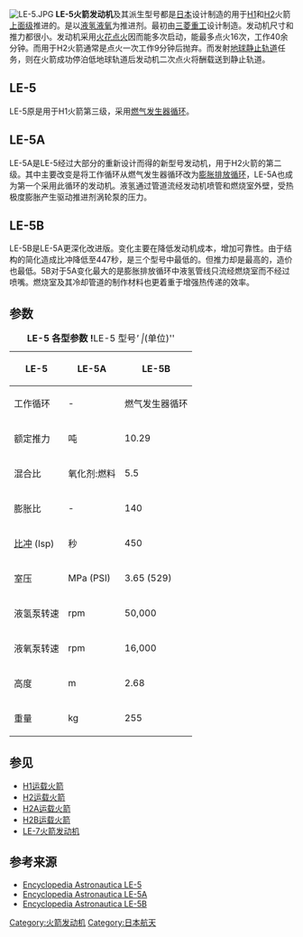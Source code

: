 [[File:LE-5.JPG|right]]
'''LE-5火箭发动机'''及其派生型号都是[[日本|日本]]设计制造的用于[[H1运载火箭|H1]]和[[H2运载火箭|H2]]火箭[[上面级|上面级]]推进的。是以[[液氢|液氢]][[液氧|液氧]]为推进剂。最初由[[三菱重工|三菱重工]]设计制造。发动机尺寸和推力都很小。发动机采用[[火花点火|火花点火]]因而能多次启动，能最多点火16次，工作40余分钟。而用于H2火箭通常是点火一次工作9分钟后抛弃。而发射[[地球静止轨道|地球静止轨道]]任务，则在火箭成功停泊低地球轨道后发动机二次点火将酬载送到静止轨道。

== LE-5 ==
LE-5原是用于H1火箭第三级，采用[[燃气发生器循环|燃气发生器循环]]。

== LE-5A ==
LE-5A是LE-5经过大部分的重新设计而得的新型号发动机，用于H2火箭的第二级。其中主要改变是将工作循环从燃气发生器循环改为[[膨胀排放循环|膨胀排放循环]]，LE-5A也成为第一个采用此循环的发动机。液氢通过管道流经发动机喷管和燃烧室外壁，受热极度膨胀产生驱动推进剂涡轮泵的压力。

== LE-5B ==
LE-5B是LE-5A更深化改进版。变化主要在降低发动机成本，增加可靠性。由于结构的简化造成比冲降低至447秒，是三个型号中最低的。但推力却是最高的，造价也最低。5B对于5A变化最大的是膨胀排放循环中液氢管线只流经燃烧室而不经过喷嘴。燃烧室及其冷却管道的制作材料也更着重于增强热传递的效率。

== 参数 ==
{| class="wikitable"
|+ '''LE-5 各型参数
!'''LE-5 型号'''
|''(单位)''
!LE-5
!LE-5A
!LE-5B
|-
!工作循环
| -
|align="Center"|燃气发生器循环
|align="Center"|膨胀排放循环<br />(喷管/燃烧室)
|align="Center"|膨胀排放循环<br />(燃烧室)
|-
!额定推力
|吨
|align="Center"|10.29 
|align="Center"|12.15 
|align="Center"|13.72 
|-
!混合比
|氧化剂:燃料
|align="Center"|5.5
|align="Center"|5
|align="Center"|5
|-
!膨胀比
| -
|align="Center"|140
|align="Center"|130
|align="Center"|110
|-
![[比冲|比冲]] (Isp)
|秒
|align="Center"|450
|align="Center"|452
|align="Center"|447
|-
!室压
|MPa (PSI)
|align="Center"|3.65 (529)
|align="Center"|3.98 (577)
|align="Center"|3.58 (519)
|-
!液氢泵转速
|rpm
|align="Center"|50,000
|align="Center"|51,000
|align="Center"|52,000
|-
!液氧泵转速
|rpm
|align="Center"|16,000
|align="Center"|17,000
|align="Center"|18,000
|-
!高度
|m 
|align="Center"|2.68 
|align="Center"|2.69 
|align="Center"|2.79 
|-
!重量
|kg 
|align="Center"|255
|align="Center"|248
|align="Center"|285
|}

== 参见 ==
* [[H1运载火箭|H1运载火箭]]
* [[H2运载火箭|H2运载火箭]]
* [[H2A运载火箭|H2A运载火箭]]
* [[H2B运载火箭|H2B运载火箭]]
* [[LE-7火箭发动机|LE-7火箭发动机]]

== 参考来源 ==
* [https://web.archive.org/web/20132222415300/http://www.astronautix.com/engines/le5.htm Encyclopedia Astronautica LE-5]
* [https://web.archive.org/web/20132222420400/http://www.astronautix.com/engines/le5a.htm Encyclopedia Astronautica LE-5A]
* [https://web.archive.org/web/20132222422600/http://www.astronautix.com/engines/le5b.htm Encyclopedia Astronautica LE-5B]

[[Category:火箭发动机|Category:火箭发动机]]
[[Category:日本航天|Category:日本航天]]
{{Rocket Engines}}
{{雷神与德尔它火箭}}